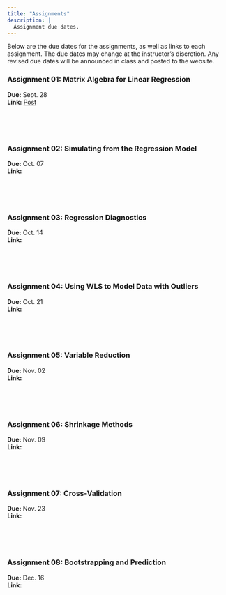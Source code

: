 ```yaml
---
title: "Assignments"
description: |
  Assignment due dates.
---
```



Below are the due dates for the assignments, as well as links to each assignment. The due dates may change at the instructor's discretion. Any revised due dates will be announced in class and posted to the website. 

### Assignment 01: Matrix Algebra for Linear Regression

**Due:** Sept. 28 <br />
**Link:** [Post](posts/2021-08-09-assignment-01)

<br /><br /><br />

### Assignment 02: Simulating from the Regression Model

**Due:** Oct. 07 <br />
**Link:** 

<br /><br /><br />

### Assignment 03: Regression Diagnostics

**Due:** Oct. 14 <br />
**Link:** 

<br /><br /><br />

### Assignment 04: Using WLS to Model Data with Outliers

**Due:** Oct. 21 <br />
**Link:** 

<br /><br /><br />

### Assignment 05: Variable Reduction

**Due:** Nov. 02 <br />
**Link:** 

<br /><br /><br />

### Assignment 06: Shrinkage Methods

**Due:** Nov. 09 <br />
**Link:** 

<br /><br /><br />

### Assignment 07: Cross-Validation

**Due:** Nov. 23 <br />
**Link:** 

<br /><br /><br />

### Assignment 08: Bootstrapping and Prediction

**Due:** Dec. 16 <br />
**Link:** 



